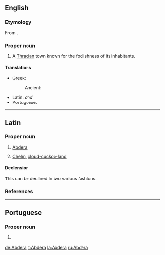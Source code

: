==English==
{{wikisource1911Enc|Abdera (Thrace)}}

===Etymology===
From {{etyl|grc|en}} {{term|Ἄβδηρα|lang=grc}}.

===Proper noun===
{{en-proper noun}}

# A [[Thrace|Thracian]] town known for the foolishness of its inhabitants.

====Translations====
{{trans-top|town}}
*Greek:
*:Ancient: {{t|grc|Ἄβδηρα|n-p}}
{{trans-mid}}
*Latin: {{t+|la|Abdēra|n-p}} ''and'' {{g|f}}
* Portuguese: {{t|pt|Abdera|f}}
{{trans-bottom}}

----

==Latin==

===Proper noun===
{{la-noun-multidecl|Abdēra|Abderorum|Abdērōrum|Abderae|Abdērae|n|f|second|first}}

# [[#English|Abdera]] {{gloss|A [[Thracian]] town known for its inhabitants' foolishness}}
# {{context|figuratively|by extension|lang=la}} [[Chelm]], [[cloud-cuckoo-land]]

====Declension====
This can be declined in two various fashions.

{{la-decl-2nd-N-loc|num=pl|Abdēr}}

{{la-decl-1st-loc|num=sg|Abdēr}}

===References===
{{R:Cassells}}

----

==Portuguese==

===Proper noun===
{{pt-proper noun|f}}

# {{l|en|Abdera}} {{gloss|ancient town in Thrace}}

[[de:Abdera]]
[[it:Abdera]]
[[la:Abdera]]
[[ru:Abdera]]